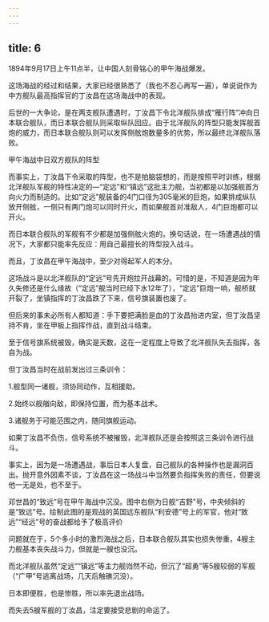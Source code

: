 ```yaml
---
---
---
```

title: 6
---



1894年9月17日上午11点半，让中国人刻骨铭心的甲午海战爆发。

这场海战的经过和结果，大家已经很熟悉了（我也不忍心再写一遍），单说说作为中方舰队最高指挥官的丁汝昌在这场海战中的表现。

后世的一大争论，是在两支舰队遭遇时，丁汝昌下令北洋舰队排成“雁行阵”冲向日本联合舰队，而日本联合舰队则采取纵队回应。由于北洋舰队的阵型只能发挥舰首炮的威力，而日本联合舰队则可以发挥侧舷炮数量多的优势，所以最终北洋舰队落败。

甲午海战中日双方舰队的阵型



而事实上，丁汝昌下令采取的阵型，也不是拍脑袋想的，而是按照平时训练，根据北洋舰队军舰的特性决定的—“定远”和“镇远”这批主力舰，当初都是以加强舰首方向火力而制造的。比如“定远”舰装备的4门口径为305毫米的巨炮，如果排成纵队放开侧舷，一侧只有两门炮可以同时开火，而如果舰首对准敌人，4门巨炮都可以开火。

而日本联合舰队的军舰有不少都是加强侧舷火炮的。换句话说，在一场遭遇战的情况下，大家都只能率先反应：用自己最擅长的阵型投入战斗。

而且，丁汝昌在甲午海战中，至少对得起军人的本分。

这场战斗是以北洋舰队的“定远”号先开炮拉开战幕的。可惜的是，不知道是因为年久失修还是什么缘故（“定远”舰当时已经下水12年了），“定远”巨炮一响，舰桥就开裂了，坐镇指挥的丁汝昌跌了下来，信号旗装置也废了。

但后来的事未必所有人都知道：手下要把满脸是血的丁汝昌抬进内室，但丁汝昌坚持不肯，坐在甲板上指挥作战，直到战斗结束。

至于信号旗系统被毁，确实是天数，这在一定程度上导致了北洋舰队失去指挥，各自为战。

但丁汝昌当时在战前发出过三条训令：

1.舰型同一诸舰，须协同动作，互相援助。

2.始终以舰艏向敌，即保持位置，而为基本战术。

3.诸舰务于可能范围之内，随同旗舰运动。

如果丁汝昌不负伤，信号系统不被摧毁，北洋舰队还是会按照这三条训令进行战斗。

事实上，因为是一场遭遇战，事后日本人复盘，自己舰队的各种操作也是漏洞百出。抛开意外因素不谈，丁汝昌在这一场战斗中当然要负指挥失败的责任，但要说他一无是处，也不至于。

邓世昌的“致远”号在甲午海战中沉没。图中右侧为日舰“吉野”号，中央倾斜的是“致远”号。绘制此图的是观战的英国远东舰队“利安德”号上的军官，他对“致远”“经远”号的奋战都给予了极高评价



问题就在于，5个多小时的激烈海战之后，日本联合舰队其实也损失惨重，4艘主力舰基本丧失战斗力，但就是一艘也没沉。

而北洋舰队虽然“定远”“镇远”等主力舰岿然不动，但沉了“超勇”等5艘较弱的军舰（“广甲”号逃离战场，几天后触礁沉没）。

日本即便胜，也是惨胜，所以率先退出战场。

而失去5艘军舰的丁汝昌，注定要接受悲剧的命运了。